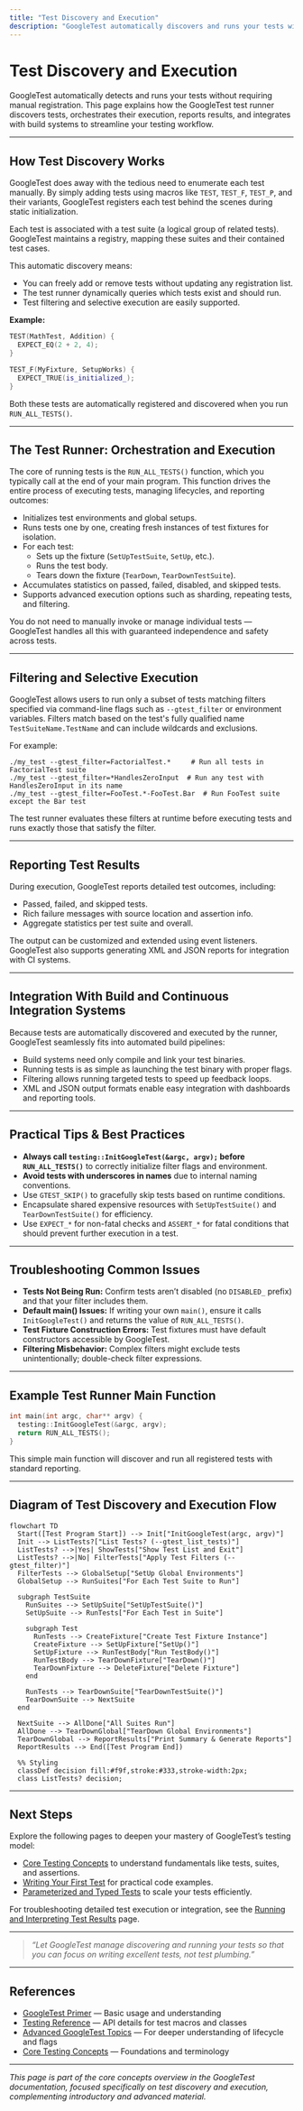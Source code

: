 ```yaml
---
title: "Test Discovery and Execution"
description: "GoogleTest automatically discovers and runs your tests without manual registration. Explore how the test runner orchestrates execution, reporting, and integration with build systems."
---
```


# Test Discovery and Execution

GoogleTest automatically detects and runs your tests without requiring manual registration. This page explains how the GoogleTest test runner discovers tests, orchestrates their execution, reports results, and integrates with build systems to streamline your testing workflow.

---

## How Test Discovery Works

GoogleTest does away with the tedious need to enumerate each test manually. By simply adding tests using macros like `TEST`, `TEST_F`, `TEST_P`, and their variants, GoogleTest registers each test behind the scenes during static initialization.

Each test is associated with a test suite (a logical group of related tests). GoogleTest maintains a registry, mapping these suites and their contained test cases.

This automatic discovery means:

- You can freely add or remove tests without updating any registration list.
- The test runner dynamically queries which tests exist and should run.
- Test filtering and selective execution are easily supported.

**Example:**

```cpp
TEST(MathTest, Addition) {
  EXPECT_EQ(2 + 2, 4);
}

TEST_F(MyFixture, SetupWorks) {
  EXPECT_TRUE(is_initialized_);
}
```

Both these tests are automatically registered and discovered when you run `RUN_ALL_TESTS()`.

---

## The Test Runner: Orchestration and Execution

The core of running tests is the `RUN_ALL_TESTS()` function, which you typically call at the end of your main program. This function drives the entire process of executing tests, managing lifecycles, and reporting outcomes:

- Initializes test environments and global setups.
- Runs tests one by one, creating fresh instances of test fixtures for isolation.
- For each test:
  - Sets up the fixture (`SetUpTestSuite`, `SetUp`, etc.).
  - Runs the test body.
  - Tears down the fixture (`TearDown`, `TearDownTestSuite`).
- Accumulates statistics on passed, failed, disabled, and skipped tests.
- Supports advanced execution options such as sharding, repeating tests, and filtering.


You do not need to manually invoke or manage individual tests — GoogleTest handles all this with guaranteed independence and safety across tests.

---

## Filtering and Selective Execution

GoogleTest allows users to run only a subset of tests matching filters specified via command-line flags such as `--gtest_filter` or environment variables. Filters match based on the test's fully qualified name `TestSuiteName.TestName` and can include wildcards and exclusions.

For example:

```shell
./my_test --gtest_filter=FactorialTest.*     # Run all tests in FactorialTest suite
./my_test --gtest_filter=*HandlesZeroInput  # Run any test with HandlesZeroInput in its name
./my_test --gtest_filter=FooTest.*-FooTest.Bar  # Run FooTest suite except the Bar test
```

The test runner evaluates these filters at runtime before executing tests and runs exactly those that satisfy the filter.

---

## Reporting Test Results

During execution, GoogleTest reports detailed test outcomes, including:

- Passed, failed, and skipped tests.
- Rich failure messages with source location and assertion info.
- Aggregate statistics per test suite and overall.

The output can be customized and extended using event listeners. GoogleTest also supports generating XML and JSON reports for integration with CI systems.


---

## Integration With Build and Continuous Integration Systems

Because tests are automatically discovered and executed by the runner, GoogleTest seamlessly fits into automated build pipelines:

- Build systems need only compile and link your test binaries.
- Running tests is as simple as launching the test binary with proper flags.
- Filtering allows running targeted tests to speed up feedback loops.
- XML and JSON output formats enable easy integration with dashboards and reporting tools.

---

## Practical Tips & Best Practices

- **Always call `testing::InitGoogleTest(&argc, argv);` before `RUN_ALL_TESTS()`** to correctly initialize filter flags and environment.
- **Avoid tests with underscores in names** due to internal naming conventions.
- Use `GTEST_SKIP()` to gracefully skip tests based on runtime conditions.
- Encapsulate shared expensive resources with `SetUpTestSuite()` and `TearDownTestSuite()` for efficiency.
- Use `EXPECT_*` for non-fatal checks and `ASSERT_*` for fatal conditions that should prevent further execution in a test.

---

## Troubleshooting Common Issues

- **Tests Not Being Run:** Confirm tests aren’t disabled (no `DISABLED_` prefix) and that your filter includes them.
- **Default main() Issues:** If writing your own `main()`, ensure it calls `InitGoogleTest()` and returns the value of `RUN_ALL_TESTS()`.
- **Test Fixture Construction Errors:** Test fixtures must have default constructors accessible by GoogleTest.
- **Filtering Misbehavior:** Complex filters might exclude tests unintentionally; double-check filter expressions.

---

## Example Test Runner Main Function

```cpp
int main(int argc, char** argv) {
  testing::InitGoogleTest(&argc, argv);
  return RUN_ALL_TESTS();
}
```

This simple main function will discover and run all registered tests with standard reporting.

---

## Diagram of Test Discovery and Execution Flow

```mermaid
flowchart TD
  Start([Test Program Start]) --> Init["InitGoogleTest(argc, argv)"]
  Init --> ListTests?["List Tests? (--gtest_list_tests)"]
  ListTests? -->|Yes| ShowTests["Show Test List and Exit"]
  ListTests? -->|No| FilterTests["Apply Test Filters (--gtest_filter)"]
  FilterTests --> GlobalSetup["SetUp Global Environments"]
  GlobalSetup --> RunSuites["For Each Test Suite to Run"]

  subgraph TestSuite
    RunSuites --> SetUpSuite["SetUpTestSuite()"]
    SetUpSuite --> RunTests["For Each Test in Suite"]

    subgraph Test
      RunTests --> CreateFixture["Create Test Fixture Instance"]
      CreateFixture --> SetUpFixture["SetUp()"]
      SetUpFixture --> RunTestBody["Run TestBody()"]
      RunTestBody --> TearDownFixture["TearDown()"]
      TearDownFixture --> DeleteFixture["Delete Fixture"]
    end

    RunTests --> TearDownSuite["TearDownTestSuite()"]
    TearDownSuite --> NextSuite
  end

  NextSuite --> AllDone["All Suites Run"]
  AllDone --> TearDownGlobal["TearDown Global Environments"]
  TearDownGlobal --> ReportResults["Print Summary & Generate Reports"]
  ReportResults --> End([Test Program End])

  %% Styling
  classDef decision fill:#f9f,stroke:#333,stroke-width:2px;
  class ListTests? decision;

```

---

## Next Steps

Explore the following pages to deepen your mastery of GoogleTest’s testing model:

- [Core Testing Concepts](/overview/core_fundamentals/core_concepts) to understand fundamentals like tests, suites, and assertions.
- [Writing Your First Test](/guides/getting-started/writing-your-first-test) for practical code examples.
- [Parameterized and Typed Tests](/guides/parameterized-and-typed-tests/writing-parameterized-tests) to scale your tests efficiently.

For troubleshooting detailed test execution or integration, see the [Running and Interpreting Test Results](/getting-started/first-test-and-validation/running-and-interpreting-test-results) page.


---

> _“Let GoogleTest manage discovering and running your tests so that you can focus on writing excellent tests, not test plumbing.”_

---

## References

- [GoogleTest Primer](primer.md) — Basic usage and understanding
- [Testing Reference](reference/testing.md) — API details for test macros and classes
- [Advanced GoogleTest Topics](advanced.md) — For deeper understanding of lifecycle and flags
- [Core Testing Concepts](/overview/core_fundamentals/core_concepts) — Foundations and terminology

---

*This page is part of the core concepts overview in the GoogleTest documentation, focused specifically on test discovery and execution, complementing introductory and advanced material.*

